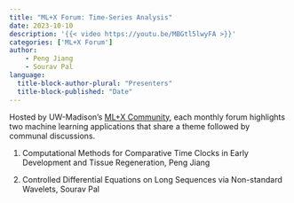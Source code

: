 ```yaml
---
title: "ML+X Forum: Time-Series Analysis"
date: 2023-10-10
description: '{{< video https://youtu.be/MBGtl5lwyFA >}}'
categories: ['ML+X Forum']
author:
    - Peng Jiang
    - Sourav Pal
language: 
  title-block-author-plural: "Presenters"
  title-block-published: "Date"
---
```


Hosted by UW-Madison's [ML+X Community](https://datascience.wisc.edu/ml-community), each monthly forum highlights two machine learning applications that share a theme followed by communal discussions.

1. Computational Methods for Comparative Time Clocks in Early Development and Tissue Regeneration, Peng Jiang

2. Controlled Differential Equations on Long Sequences via Non-standard Wavelets, Sourav Pal